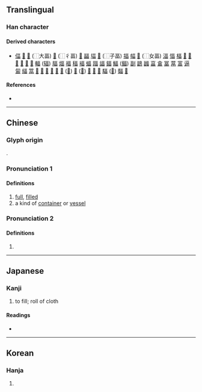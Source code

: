 {{character info/new}}
==Translingual==

===Han character===
{{Han char|rn=102|rad=田|as=04|sn=9|four=|canj=MRW|ids=⿱𠮛田}}

====Derived characters====
* [[偪]] [[𨺤]] [[𫯫]] (⿰大畐) [[𭛷]] (⿰彳畐) [[𠸢]] [[㽬]] [[堛]] [[𭓏]] (⿰子畐) [[揊]] [[幅]] [[𫱆]] (⿰女畐) [[湢]] [[愊]] [[楅]] [[𥔁]] [[𥻅]] [[𦑞]] [[𦑭]] [[𦔆]] [[𦩡]] [[輻]] ([[辐]]) [[腷]] [[煏]] [[福]] [[稫]] [[褔]] [[蝠]] [[踾]] [[諨]] [[鍢]] [[鰏]] ([[鲾]]) [[副]] [[鶝]] [[疈]] [[畗]] [[畣]] [[冨]] [[葍]] [[富]] [[逼]] [[匐]] [[䋹]] [[䈏]] [[𤗚]] [[𤔜]] [[𠥏]] [[𢾇]] [[𧹭]] [[𩜰]] ([[𬳃]]) [[𨵩]] ([[𨸆]]) [[𩘆]] [[𩋨]] [[𩭺]] [[䮠]] ([[𩧿]]) [[䵗]] [[𪕲]]

====References====
* {{Han ref|kx=0760.330|dkj=21787|dj=1170.160|hdz=42531.140|uh=7550}}

----

==Chinese==
{{zh-forms}}

===Glyph origin===
{{Han etym}}
{{liushu|p}}.

===Pronunciation 1===
{{zh-pron
|m=fú
|c=fuk6
|mc=y
|oc=y
|ma=
|cat=
}}

====Definitions====
{{zh-hanzi}} {{lb|zh|obsolete}}

# [[full]], [[fill]]ed
# a kind of [[container]] or [[vessel]]

===Pronunciation 2===
{{zh-pron
|m=fú
|c=fuk1
}}

====Definitions====
{{zh-hanzi}} {{lb|zh|obsolete}}

# {{zh-alt-form|幅|tr=-|[[width]] of [[cloth]]}}

----

==Japanese==

===Kanji===
{{ja-kanji|grade=|rs=田04}}

# to fill; roll of cloth

====Readings====
* {{ja-readings|on=[[ふく]] (fuku), [[ぶく]] (buku), [[ひょく]] (hyoku), [[ひき]] (hiki)|kun=}}

----

==Korean==

===Hanja===
{{ko-hanja|hangeul=복|eumhun=|rv=bok|mr=pok|y=pok}}

# {{rfdef|ko|sort=田04}}